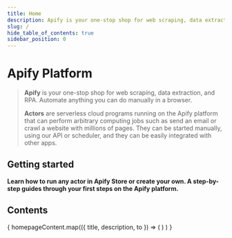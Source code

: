 ```yaml
---
title: Home
description: Apify is your one-stop shop for web scraping, data extraction, and RPA. Automate anything you can do manually in a browser.
slug: /
hide_table_of_contents: true
sidebar_position: 0
---
```


# Apify Platform

> **Apify** is your one-stop shop for web scraping, data extraction, and RPA. Automate anything you can do manually in a browser.
>
> **Actors** are serverless cloud programs running on the Apify platform that can perform arbitrary computing jobs such as send an email or crawl a website with millions of pages. They can be started manually, using our API or scheduler, and they can be easily integrated with other apps.

## Getting started

**Learn how to run any actor in Apify Store or create your own. A step-by-step guides through your first steps on the Apify platform.**

<CardGrid>
    <Card
        title="Run Actor from Apify Store"
        desc="Apify Store is home to hundreds of public actors available to the Apify community. It's the easiest way for you to start with Apify."
        to="/platform/actors/running"
    />
    <Card
        title="Build your own Actor"
        desc="Read about the technical part of building Apify actors. Learn to define actor inputs, build new versions, persist actor state, and choose base Docker images."
        to="/platform/actors/running"
    />
    <Card
        title="Become an expert with Apify Academy"
        desc="Learn everything about web scraping and automation with our free courses that will turn you into an expert scraper developer."
        to="/platform/actors/running"
    />
</CardGrid>

## Contents

<CardGrid>
    {
        homepageContent.map(({ title, description, to }) => (
            <Card
                title={title}
                desc={description}
                to={to}
            />)
        )
    }
</CardGrid>
